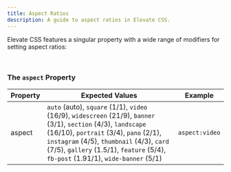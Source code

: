 ```yaml
---
title: Aspect Ratios
description: A guide to aspect ratios in Elevate CSS.
---
```


Elevate CSS features a singular property with a wide range of modifiers for setting aspect ratios:

<br/>

### The `aspect` Property

| Property   | Expected Values | Example     |
|------------|--------------------|-----------------------|
| aspect |  `auto` (auto), `square` (1/1), `video` (16/9), `widescreen` (21/9), `banner` (3/1), `section` (4/3), `landscape` (16/10), `portrait` (3/4), `pano` (2/1), `instagram` (4/5), `thumbnail` (4/3), `card` (7/5), `gallery` (1.5/1), `feature` (5/4), `fb-post` (1.91/1), `wide-banner` (5/1)   |  `aspect:video`  |

